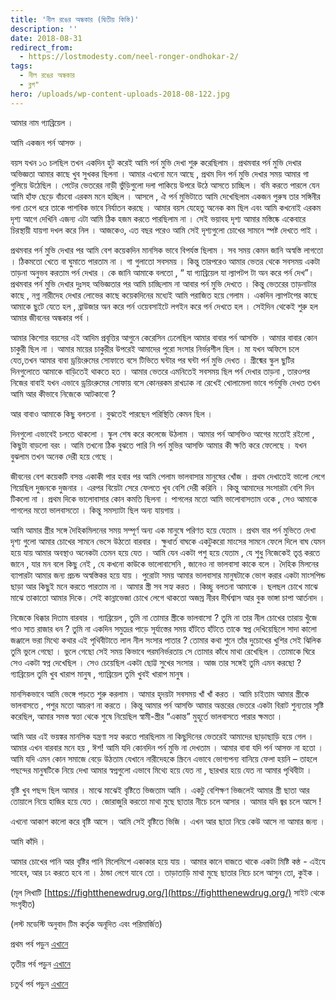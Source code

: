 ```yaml
---
title: 'নীল রঙের অন্ধকার (দ্বিতীয় কিস্তি)'
description: ''
date: 2018-08-31
redirect_from:
  - https://lostmodesty.com/neel-ronger-ondhokar-2/
tags:
  - নীল রঙের অন্ধকার
  - ব্লগ"
hero: /uploads/wp-content-uploads-2018-08-122.jpg
---
```


আমার নাম গ্যাব্রিয়েল ।

আমি একজন পর্ন আসক্ত ।

বয়স যখন ১৩ চলছিল তখন একদিন হুট করেই আমি পর্ন মুভি দেখা শুরু করেছিলাম । প্রথমবার পর্ন মুভি দেখার অভিজ্ঞতা আমার কাছে খুব সুখকর ছিলনা । আমার এখনো মনে আছে , প্রথম দিন পর্ন মুভি দেখার সময় আমার গা গুলিয়ে উঠেছিল । পেটের ভেতরের নাড়ী ভুঁড়িগুলো দলা পাকিয়ে উপরে উঠে আসতে চাচ্ছিল । বমি করতে পারলে যেন আমি হাঁফ ছেড়ে বাঁচবো এরকম মনে হচ্ছিল । আসলে , ঐ পর্ন মুভিটাতে আমি দেখেছিলাম একজন পুরুষ তার সঙ্গিনীর গলা চেপে ধরে তাকে পাশবিক ভাবে নির্যাতন করছে । আমার বয়স যেহেতু অনেক কম ছিল এবং আমি কখনোই এরকম দৃশ্য আগে দেখিনি এজন্য এটা আমি ঠিক হজম করতে পারছিলাম না । সেই ভয়াবহ দৃশ্য আমার মস্তিষ্কে একেবারে চিরস্থায়ী যায়গা দখল করে নিল । আজকেও, এত বছর পরেও আমি সেই দৃশ্যগুলো চোখের সামনে স্পষ্ট দেখতে পাই ।

প্রথমবার পর্ন মুভি দেখার পর আমি বেশ কয়েকদিন মানসিক ভাবে বিপর্যস্ত ছিলাম । সব সময় কেমন জানি অস্বস্তি লাগতো । ঠিকমতো খেতে বা ঘুমাতে পারতাম না । গা গুলাতো সবসময় । কিন্তু তারপরেও আমার ভেতর থেকে সবসময় একটা তাড়না অনুভব করতাম পর্ন দেখার । কে জানি আমাকে বলতো , “ যা গ্যাব্রিয়েল যা ল্যাপটপ টা অন করে পর্ন দেখ”। প্রথমবার পর্ন মুভি দেখার দুঃসহ অভিজ্ঞতার পর আমি চাচ্ছিলাম না আবার পর্ন মুভি দেখতে । কিন্তু ভেতরের তাড়নাটার কাছে , নগ্ন নারীদেহ দেখার লোভের কাছে কয়েকদিনের মধ্যেই আমি পরাজিত হয়ে গেলাম । একদিন ল্যাপটপের কাছে আমাকে ছুটে যেতে হল , ব্রাউজার অন করে পর্ন ওয়েবসাইটে লগইন করে পর্ন দেখতে হল । সেইদিন থেকেই শুরু হল আমার জীবনের অন্ধকার পর্ব ।

আমার কিশোর বয়সের এই আদিম প্রবৃত্তির আগুনে কেরেসিন ঢেলেছিল আমার বাবার পর্ন আসক্তি । আমার বাবার কোন চাকুরী ছিল না । আমার মায়ের চাকুরীর উপরেই আমাদের পুরো সংসার নির্ভরশীল ছিল । মা যখন অফিসে চলে যেত,তখন আমার বাবা ড্রয়িংরুমের সোফাতে বসে টিভিতে ঘন্টার পর ঘন্টা পর্ন মুভি দেখত । গ্রীষ্মের স্কুল ছুটির দিনগুলোতে আমাকে বাড়িতেই থাকতে হত । আমার ভেতরে এমনিতেই সবসময় ছিল পর্ন দেখার তাড়না , তারওপর নিজের বাবাই যখন এভাবে ড্রয়িংরুমের সোফায় বসে কোনরকম রাখঢাক না রেখেই খোলামেলা ভাবে পর্নমুভি দেখত তখন আমি আর কীভাবে নিজেকে আটকাবো ?

আর বাবাও আমাকে কিছু বলতনা । বুঝতেই পারছেন পরিস্থিতি কেমন ছিল ।

দিনগুলো এভাবেই চলতে থাকলো । স্কুল শেষ করে কলেজে উঠলাম । আমার পর্ন আসক্তিও আগের মতোই রইলো , কিছুটা বাড়লো বরং । আমি তখনো ঠিক বুঝতে পারি নি পর্ন মুভির আসক্তি আমার কী ক্ষতি করে ফেলেছে । যখন বুঝলাম তখন অনেক দেরী হয়ে গেছে ।

জীবনের বেশ কয়েকটি বসন্ত একাকী পার হবার পর আমি পেলাম ভালবাসার মানুষের খোঁজ । প্রথম দেখাতেই ভালো লেগে গিয়েছিল দুজনকে দুজনার । এরপর বিয়েটা সেরে ফেলতে খুব বেশি দেরী করিনি । কিন্তু আমাদের সংসারটা বেশি দিন টিকলো না । প্রথম দিকে ভালোবাসার কোন কমতি ছিলনা । পাগলের মতো আমি ভালোবাসতাম ওকে , সেও আমাকে পাগলের মতো ভালবাসতো । কিন্তু সমস্যাটা ছিল অন্য যায়গায় ।

আমি আমার স্ত্রীর সঙ্গে দৈহিকমিলনের সময় সম্পূর্ণ অন্য এক মানুষে পরিণত হয়ে যেতাম । প্রথম বার পর্ন মুভিতে দেখা দৃশ্য গুলো আমার চোখের সামনে ভেসে উঠতো বারবার । ক্ষুধার্ত বাঘকে একটুকরো মাংসের সামনে ফেলে দিলে বাঘ যেমন হয়ে যায় আমার অবস্থাও অনেকটা তেমন হয়ে যেত । আমি যেন একটা পশু হয়ে যেতাম , যে শুধু নিজেকেই তৃপ্ত করতে জানে , যার মন বলে কিছু নেই , যে কখনো কাউকে ভালোবাসেনি , জানেও না ভালবাসা কাকে বলে । দৈহিক মিলনের ব্যাপারটা আমার জন্য প্রচন্ড অস্বস্তিকর হয়ে যায় । পুরোটা সময় আমার ভালবাসার মানুষটাকে ভোগ করার একটা মাংসপিন্ড ছাড়া আর কিছুই মনে করতে পারতাম না । আমার স্ত্রী সব সহ্য করত । কিচ্ছু বলতনা আমাকে । ছলছল চোখে মাঝে মাঝে তাকাতো আমার দিকে। সেই কান্নাভেজা চোখে লেগে থাকতো অজস্র নীরব দীর্ঘশ্বাস আর বুক ভাঙ্গা চাপা আর্তনাদ ।

নিজেকে ধিক্কার দিতাম বারবার । গ্যাব্রিয়েল , তুমি না তোমার স্ত্রীকে ভালবাসো ? তুমি না তার নীল চোখের তারায় খুঁজে পাও সাত রাজার ধন ? তুমি না একদিন সমুদ্রের পাড়ে সূর্যাস্তের সময় হাঁটতে হাঁটতে তাকে স্বপ্ন দেখিয়েছিলে সাদা কালো জঞ্জালে ভরা মিথ্যে কথার এই পৃথিবীটাতে লাল নীল সংসার পাতার ? তোমার কথা শুনে তাঁর দুচোখের খুশির সেই ঝিলিক তুমি ভুলে গেছো । ভুলে গেছো সেই সময় কিভাবে পরমনির্ভরতায় সে তোমার কাঁধে মাথা রেখেছিল । তোমাকে ঘিরে সেও একটা স্বপ্ন দেখেছিল । সেও চেয়েছিল একটা ছোট্ট সুখের সংসার । আজ তার সঙ্গেই তুমি এমন করছো ? গ্যাব্রিয়েল তুমি খুব খারাপ মানুষ , গ্যাব্রিয়েল তুমি খুবই খারাপ মানুষ ।

মানসিকভাবে আমি ভেঙ্গে পড়তে শুরু করলাম । আমার হৃদয়টা সবসময় খাঁ খাঁ করত । আমি চাইতাম আমার স্ত্রীকে ভালবাসতে , পশুর মতো আচরণ না করতে । কিন্তু আমার পর্ন আসক্তি আমার অন্তরের ভেতরে একটা বিরাট শুন্যতার সৃষ্টি করেছিল, আমার সমস্ত স্বত্তা থেকে শুষে নিয়েছিল স্বামী-স্ত্রীর “একান্ত” মুহূর্তে ভালবাসতে পারার ক্ষমতা ।

আমি আর এই ভয়ঙ্কর মানসিক যন্ত্রণা সহ্য করতে পারছিলাম না কিছুদিনের ভেতরেই আমাদের ছাড়াছাড়ি হয়ে গেল ।আমার এখন বারবার মনে হয় , ঈশ! আমি যদি কোনদিন পর্ন মুভি না দেখতাম । আমার বাবা যদি পর্ন আসক্ত না হতো । আমি যদি এমন কোন সমাজে বেড়ে উঠতাম যেখানে নারীদেহকে স্ক্রিনে এভাবে ভোগ্যপন্য বানিয়ে ফেলা হয়নি – তাহলে পছন্দের মানুষটিকে নিয়ে দেখা আমার স্বপ্নগুলো এভাবে মিথ্যে হয়ে যেত না , ছারখার হয়ে যেত না আমার পৃথিবীটা ।

বৃষ্টি খুব পছন্দ ছিল আমার । মাঝে মাঝেই বৃষ্টিতে ভিজতাম আমি । একটু বেশিক্ষণ ভিজলেই আমার স্ত্রী ছাতা আর তোয়ালে নিয়ে হাজির হয়ে যেত । জোরাজুরি করতো মাথা মুছে ছাতার নীচে চলে আসার । আমার যদি জ্বর চলে আসে !

এখনো আকাশ কালো করে বৃষ্টি আসে । আমি সেই বৃষ্টিতে ভিজি । এখন আর ছাতা নিয়ে কেউ আসে না আমার জন্য ।

আমি কাঁদি ।

আমার চোখের পানি আর বৃষ্টির পানি মিলেমিশে একাকার হয়ে যায় । আমার কানে বাজতে থাকে একটা মিষ্টি কন্ঠ - এইযে সাহেব, আর ঢং করতে হবে না । ঠান্ডা লেগে যাবে তো । তাড়াতাড়ি মাথা মুছে ছাতার নিচে চলে আসুন তো, কুইক ।

(মূল লিখাটি [https://fightthenewdrug.org/](https://fightthenewdrug.org/) সাইট থেকে সংগৃহীত)

(লস্ট মডেস্টি অনুবাদ টিম কর্তৃক অনূদিত এবং পরিমার্জিত)

প্রথম পর্ব পড়ুন [এখানে](http://lostmodesty.blogspot.com/2015/09/blog-post.html)

তৃতীয় পর্ব পড়ুন [এখানে](http://lostmodesty.blogspot.com/2015/11/blog-post_9.html)

চতুর্থ পর্ব পড়ুন [এখানে](http://lostmodesty.blogspot.com/2016/02/blog-post_15.html)
